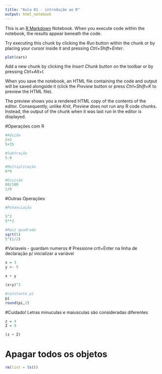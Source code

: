 ```yaml
---
title: "Aula 01 - introdução ao R"
output: html_notebook
---
```


This is an [R Markdown](http://rmarkdown.rstudio.com) Notebook. When you execute code within the notebook, the results appear beneath the code. 

Try executing this chunk by clicking the *Run* button within the chunk or by placing your cursor inside it and pressing *Ctrl+Shift+Enter*. 

```r
plot(cars)
```

Add a new chunk by clicking the *Insert Chunk* button on the toolbar or by pressing *Ctrl+Alt+I*.

When you save the notebook, an HTML file containing the code and output will be saved alongside it (click the *Preview* button or press *Ctrl+Shift+K* to preview the HTML file).

The preview shows you a rendered HTML copy of the contents of the editor. Consequently, unlike *Knit*, *Preview* does not run any R code chunks. Instead, the output of the chunk when it was last run in the editor is displayed.

#Operações com R

```r
#Adição
2+2
5+35

#Subtração
5-9

#Multiplicação
6*9

#Divisão
80/100
1/0

```
#Outras Operações
```r
#Potenciação

5^2
5**2

#Raiz quadrada
sqrt(5)
5^(1/2)

```

#Variaveis - guardam numeros
# Pressione crtl+Enter na linha de declaração p/ inicializar a variável

```r

x = 3
y <- 5

x + y 

(x+y)^2

#constante pi
pi
round(pi,2)

```

#Cuidado! Letras minuculas e maiusculas são consideradas diferentes

```r

z = 4
Z = 9

(z + Z) 
```

# Apagar todos os objetos
```r

rm(list = ls())
```




